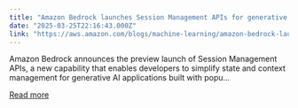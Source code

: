 ```yaml
---
title: "Amazon Bedrock launches Session Management APIs for generative AI applications (Preview)"
date: "2025-03-25T22:16:43.000Z"
link: "https://aws.amazon.com/blogs/machine-learning/amazon-bedrock-launches-session-management-apis-for-generative-ai-applications-preview/"
---
```


Amazon Bedrock announces the preview launch of Session Management APIs, a new capability that enables developers to simplify state and context management for generative AI applications built with popu...

[Read more](https://aws.amazon.com/blogs/machine-learning/amazon-bedrock-launches-session-management-apis-for-generative-ai-applications-preview/)
